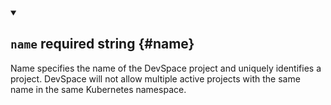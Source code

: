
<details className="config-field" data-expandable="false" open>
<summary>

## `name` <span className="config-field-required" data-required="true">required</span> <span className="config-field-type">string</span> <span className="config-field-default"></span> <span className="config-field-enum"></span> {#name}

Name specifies the name of the DevSpace project and uniquely identifies a project.
DevSpace will not allow multiple active projects with the same name in the same Kubernetes namespace.

</summary>



</details>
